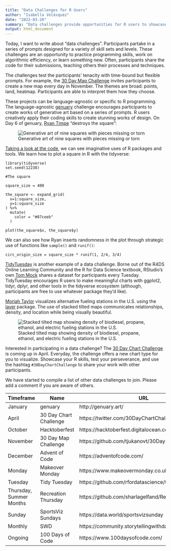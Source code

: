 ```yaml
---
title: "Data Challenges for R Users"
author: "Isabella Velásquez"
date: "2022-03-20"
summary: "Data challenges provide opportunities for R users to showcase their programming skills and test their perseverence."
output: html_document
---
```


Today, I want to write about "data challenges". Participants partake in a series of prompts designed for a variety of skill sets and levels. These challenges are an opportunity to practice programming skills, work on algorithmic efficiency, or learn something new. Often, participants share the code for their submissions, teaching others their processes and techniques.

The challenges test the participants' tenacity with time-bound but flexible prompts. For example, the [30 Day Map Challenge](https://github.com/tjukanovt/30DayMapChallenge) invites participants to create a new map every day in November. The themes are broad: points, land, heatmap. Participants are able to interpret them how they choose.

These projects can be language-agnostic or specific to R programming. The language-agnostic [genuary](http://genuary.art/) challenge encourages participants to create works of generative art based on a series of prompts. R users creatively apply their coding skills to create stunning works of design. On Day 6 of genuary, [Ryan Timpe](https://twitter.com/ryantimpe) "destroys the square":

![Generative art of nine squares with pieces missing or torn](square.png)

[Taking a look at the code](https://github.com/ryantimpe/genuary2022/blob/main/R/gen_05.R), we can see imaginative uses of R packages and tools. We learn how to plot a square in R with the tidyverse:

```
library(tidyverse)
set.seed(12238)

#The square

square_size = 400

the_square <- expand_grid(
  x=1:square_size,
  y=1:square_size
) %>%
  mutate(
    color = "#87ceeb"
  )

plot(the_square$x, the_square$y)
```

We can also see how Ryan inserts randomness in the plot through strategic use of functions like `sample()` and `runif()`:

```
circ_origin_size = square_size * runif(1, 2/4, 3/4)
```

[TidyTuesday](https://github.com/rfordatascience/tidytuesday) is another example of a data challenge. Borne out of the R4DS Online Learning Community and the R for Data Science textbook, RStudio’s own [Tom Mock](https://twitter.com/thomas_mock) shares a dataset for participants every Tuesday. TidyTuesday encourages R users to make meaningful charts with ggplot2, tidyr, dplyr, and other tools in the tidyverse ecosystem (although, participants are free to use whatever package they’d like).

[Moriah Taylor](https://twitter.com/moriah_taylor58) visualizes alternative fueling stations in the U.S. using the [layer](https://cran.r-project.org/web/packages/layer/index.html) package. The use of stacked tilted maps communicates relationships, density, and location while being visually beautiful.

![Stacked tilted map showing density of biodiesel, propane, ethanol, and electric fueling stations in the U.S.](tt.jpg)

Interested in participating in a data challenge? The [30 Day Chart Challenge](https://twitter.com/30DayChartChall) is coming up in April. Everyday, the challenge offers a new chart type for you to visualize. Showcase your R skills, test your perseverance, and use the hashtag `#30DayChartChallenge` to share your work with other participants.

We have started to compile a list of other data challenges to join. Please add a comment if you are aware of others.

| Timeframe               | Name                   | URL                                                 |   |
|-------------------------|------------------------|-----------------------------------------------------|---|
| January                 | genuary                | http://genuary.art/                                 |   |
| April                   | 30 Day Chart Challenge | https://twitter.com/30DayChartChall                 |   |
| October                 | Hacktoberfest          | https://hacktoberfest.digitalocean.com/             |   |
| November                | 30 Day Map Challenge   | https://github.com/tjukanovt/30DayMapChallenge      |   |
| December                | Advent of Code         | https://adventofcode.com/                           |   |
| Monday                  | Makeover Monday        | https://www.makeovermonday.co.uk/                   |   |
| Tuesday                 | Tidy Tuesday           | https://github.com/rfordatascience/tidytuesday      |   |
| Thursday, Summer Months | Recreation Thursday    | https://github.com/sharlagelfand/RecreationThursday |   |
| Sunday                  | SportsViz Sundays      | https://data.world/sportsvizsunday                  |   |
| Monthly                 | SWD                    | https://community.storytellingwithdata.com/         |   |
| Ongoing                 | 100 Days of Code       | https://www.100daysofcode.com/                      |   |